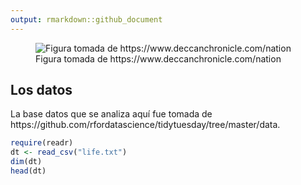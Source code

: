 ```yaml
---
output: rmarkdown::github_document
---
```


![Figura tomada de https://www.deccanchronicle.com/nation](life.png)

## Los datos
La base datos que se analiza aquí fue tomada de https://github.com/rfordatascience/tidytuesday/tree/master/data.

```r
require(readr)
dt <- read_csv("life.txt")
dim(dt)
head(dt)
```





